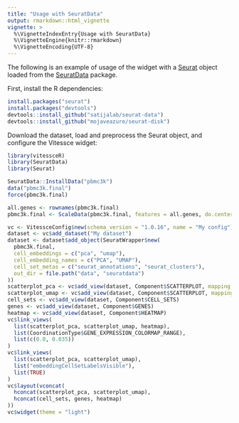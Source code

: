 ```yaml
---
title: "Usage with SeuratData"
output: rmarkdown::html_vignette
vignette: >
  %\VignetteIndexEntry{Usage with SeuratData}
  %\VignetteEngine{knitr::rmarkdown}
  %\VignetteEncoding{UTF-8}
---
```


The following is an example of usage of the widget with a [Seurat](https://satijalab.org/seurat/) object loaded from the [SeuratData](https://github.com/satijalab/seurat-data) package.


First, install the R dependencies:

```r
install.packages("seurat")
install.packages("devtools")
devtools::install_github("satijalab/seurat-data")
devtools::install_github("mojaveazure/seurat-disk")
```

Download the dataset, load and preprocess the Seurat object, and configure the Vitessce widget:

```r
library(vitessceR)
library(SeuratData)
library(Seurat)

SeuratData::InstallData("pbmc3k")
data("pbmc3k.final")
force(pbmc3k.final)

all.genes <- rownames(pbmc3k.final)
pbmc3k.final <- ScaleData(pbmc3k.final, features = all.genes, do.center = FALSE)

vc <- VitessceConfig$new(schema_version = "1.0.16", name = "My config")
dataset <- vc$add_dataset("My dataset")
dataset <- dataset$add_object(SeuratWrapper$new(
  pbmc3k.final,
  cell_embeddings = c("pca", "umap"),
  cell_embedding_names = c("PCA", "UMAP"),
  cell_set_metas = c("seurat_annotations", "seurat_clusters"),
  out_dir = file.path("data", "seuratdata")
))
scatterplot_pca <- vc$add_view(dataset, Component$SCATTERPLOT, mapping = "PCA")
scatterplot_umap <- vc$add_view(dataset, Component$SCATTERPLOT, mapping = "UMAP")
cell_sets <- vc$add_view(dataset, Component$CELL_SETS)
genes <- vc$add_view(dataset, Component$GENES)
heatmap <- vc$add_view(dataset, Component$HEATMAP)
vc$link_views(
  list(scatterplot_pca, scatterplot_umap, heatmap),
  list(CoordinationType$GENE_EXPRESSION_COLORMAP_RANGE),
  list(c(0.0, 0.035))
)
vc$link_views(
  list(scatterplot_pca, scatterplot_umap),
  list("embeddingCellSetLabelsVisible"),
  list(TRUE)
)
vc$layout(vconcat(
  hconcat(scatterplot_pca, scatterplot_umap),
  hconcat(cell_sets, genes, heatmap)
))
vc$widget(theme = "light")
```



